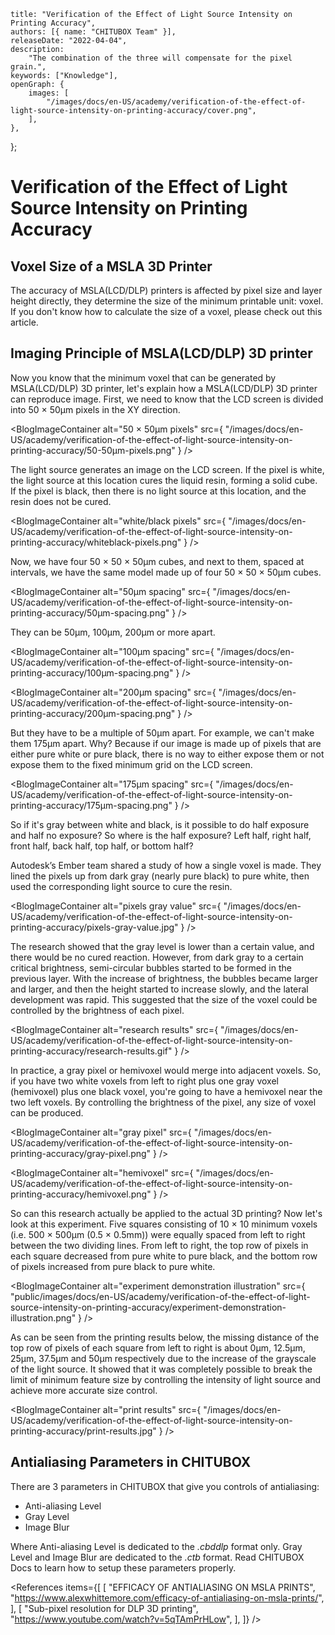 	title: "Verification of the Effect of Light Source Intensity on Printing Accuracy",
	authors: [{ name: "CHITUBOX Team" }],
	releaseDate: "2022-04-04",
	description:
		"The combination of the three will compensate for the pixel grain.",
	keywords: ["Knowledge"],
	openGraph: {
		images: [
			"/images/docs/en-US/academy/verification-of-the-effect-of-light-source-intensity-on-printing-accuracy/cover.png",
		],
	},
};

# Verification of the Effect of Light Source Intensity on Printing Accuracy

## Voxel Size of a MSLA 3D Printer

The accuracy of MSLA(LCD/DLP) printers is affected by pixel size and layer height directly, they determine the size of the minimum printable unit: voxel. If you don't know how to calculate the size of a voxel, please check out this <Link href="/advanced/a-detailed-analysis-of-the-factors-affecting-printing-accuracy">article</Link>.

## Imaging Principle of MSLA(LCD/DLP) 3D printer

Now you know that the minimum voxel that can be generated by MSLA(LCD/DLP) 3D printer, let's explain how a MSLA(LCD/DLP) 3D printer can reproduce image. First, we need to know that the LCD screen is divided into 50 × 50µm pixels in the XY direction.

<BlogImageContainer
	alt="50 × 50µm pixels"
	src={
		"/images/docs/en-US/academy/verification-of-the-effect-of-light-source-intensity-on-printing-accuracy/50-50µm-pixels.png"
	}
/>

The light source generates an image on the LCD screen. If the pixel is white, the light source at this location cures the liquid resin, forming a solid cube. If the pixel is black, then there is no light source at this location, and the resin does not be cured.

<BlogImageContainer
	alt="white/black pixels"
	src={
		"/images/docs/en-US/academy/verification-of-the-effect-of-light-source-intensity-on-printing-accuracy/whiteblack-pixels.png"
	}
/>

Now, we have four 50 × 50 × 50µm cubes, and next to them, spaced at intervals, we have the same model made up of four 50 × 50 × 50µm cubes.

<BlogImageContainer
	alt="50µm spacing"
	src={
		"/images/docs/en-US/academy/verification-of-the-effect-of-light-source-intensity-on-printing-accuracy/50µm-spacing.png"
	}
/>

They can be 50µm, 100µm, 200µm or more apart.

<BlogImageContainer
	alt="100µm spacing"
	src={
		"/images/docs/en-US/academy/verification-of-the-effect-of-light-source-intensity-on-printing-accuracy/100µm-spacing.png"
	}
/>

<BlogImageContainer
	alt="200µm spacing"
	src={
		"/images/docs/en-US/academy/verification-of-the-effect-of-light-source-intensity-on-printing-accuracy/200µm-spacing.png"
	}
/>

But they have to be a multiple of 50µm apart. For example, we can't make them 175µm apart. Why? Because if our image is made up of pixels that are either pure white or pure black, there is no way to either expose them or not expose them to the fixed minimum grid on the LCD screen.

<BlogImageContainer
	alt="175µm spacing"
	src={
		"/images/docs/en-US/academy/verification-of-the-effect-of-light-source-intensity-on-printing-accuracy/175µm-spacing.png"
	}
/>

So if it's gray between white and black, is it possible to do half exposure and half no exposure? So where is the half exposure? Left half, right half, front half, back half, top half, or bottom half?

Autodesk’s Ember team shared a study of how a single voxel is made. They lined the pixels up from dark gray (nearly pure black) to pure white, then used the corresponding light source to cure the resin.

<BlogImageContainer
	alt="pixels gray value"
	src={
		"/images/docs/en-US/academy/verification-of-the-effect-of-light-source-intensity-on-printing-accuracy/pixels-gray-value.jpg"
	}
/>

The research showed that the gray level is lower than a certain value, and there would be no cured reaction. However, from dark gray to a certain critical brightness, semi-circular bubbles started to be formed in the previous layer. With the increase of brightness, the bubbles became larger and larger, and then the height started to increase slowly, and the lateral development was rapid. This suggested that the size of the voxel could be controlled by the brightness of each pixel.

<BlogImageContainer
	alt="research results"
	src={
		"/images/docs/en-US/academy/verification-of-the-effect-of-light-source-intensity-on-printing-accuracy/research-results.gif"
	}
/>

In practice, a gray pixel or hemivoxel would merge into adjacent voxels. So, if you have two white voxels from left to right plus one gray voxel (hemivoxel) plus one black voxel, you're going to have a hemivoxel near the two left voxels. By controlling the brightness of the pixel, any size of voxel can be produced.

<BlogImageContainer
	alt="gray pixel"
	src={
		"/images/docs/en-US/academy/verification-of-the-effect-of-light-source-intensity-on-printing-accuracy/gray-pixel.png"
	}
/>

<BlogImageContainer
	alt="hemivoxel"
	src={
		"/images/docs/en-US/academy/verification-of-the-effect-of-light-source-intensity-on-printing-accuracy/hemivoxel.png"
	}
/>

So can this research actually be applied to the actual 3D printing? Now let's look at this experiment. Five squares consisting of 10 × 10 minimum voxels (i.e. 500 × 500µm (0.5 × 0.5mm)) were equally spaced from left to right between the two dividing lines. From left to right, the top row of pixels in each square decreased from pure white to pure black, and the bottom row of pixels increased from pure black to pure white.

<BlogImageContainer
	alt="experiment demonstration illustration"
	src={
		"public/images/docs/en-US/academy/verification-of-the-effect-of-light-source-intensity-on-printing-accuracy/experiment-demonstration-illustration.png"
	}
/>

As can be seen from the printing results below, the missing distance of the top row of pixels of each square from left to right is about 0µm, 12.5µm, 25µm, 37.5µm and 50µm respectively due to the increase of the grayscale of the light source. It showed that it was completely possible to break the limit of minimum feature size by controlling the intensity of light source and achieve more accurate size control.

<BlogImageContainer
	alt="print results"
	src={
		"/images/docs/en-US/academy/verification-of-the-effect-of-light-source-intensity-on-printing-accuracy/print-results.jpg"
	}
/>

## Antialiasing Parameters in CHITUBOX

There are 3 parameters in CHITUBOX that give you controls of antialiasing:

-   Anti-aliasing Level
-   Gray Level
-   Image Blur

Where Anti-aliasing Level is dedicated to the _.cbddlp_ format only. Gray Level and Image Blur are dedicated to the _.ctb_ format. Read <Link href="https://manual.chitubox.com/en-US/chitubox-basic/latest/ui-and-features/configure-print-parameters#anti-aliasing">CHITUBOX Docs</Link> to learn how to setup these parameters properly.

<References
	items={[
		[
			"EFFICACY OF ANTIALIASING ON MSLA PRINTS",
			"https://www.alexwhittemore.com/efficacy-of-antialiasing-on-msla-prints/",
		],
		[
			"Sub-pixel resolution for DLP 3D printing",
			"https://www.youtube.com/watch?v=5qTAmPrHLow",
		],
	]}
/>
